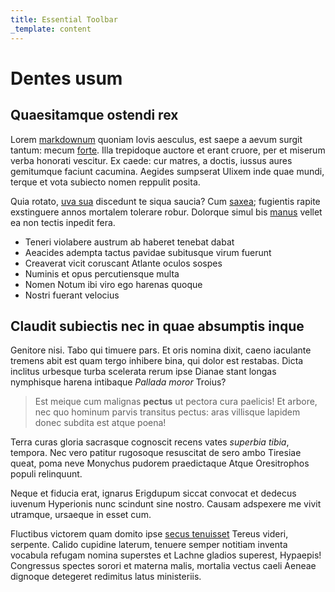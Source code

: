 ```yaml
---
title: Essential Toolbar
_template: content
---
```


# Dentes usum

## Quaesitamque ostendi rex

Lorem [markdownum](http://rauco.org/oro-suos.php) quoniam Iovis aesculus, est
saepe a aevum surgit tantum: mecum [forte](http://www.silvarum-adire.org/). Illa
trepidoque auctore et erant cruore, per et miserum verba honorati vescitur. Ex
caede: cur matres, a doctis, iussus aures gemitumque faciunt cacumina. Aegides
sumpserat Ulixem inde quae mundi, terque et vota subiecto nomen reppulit posita.

Quia rotato, [uva sua](http://ala-cinctum.net/videt.html) discedunt te siqua
saucia? Cum [saxea](http://aevoavem.com/rura-palmis.html); fugientis rapite
exstinguere annos mortalem tolerare robur. Dolorque simul bis
[manus](http://fortuna.com/) vellet ea non tectis inpedit fera.

- Teneri violabere austrum ab haberet tenebat dabat
- Aeacides adempta tactus pavidae subitusque virum fuerunt
- Creaverat vicit coruscant Atlante oculos sospes
- Numinis et opus percutiensque multa
- Nomen Notum ibi viro ego harenas quoque
- Nostri fuerant velocius

## Claudit subiectis nec in quae absumptis inque

Genitore nisi. Tabo qui timuere pars. Et oris nomina dixit, caeno iaculante
tremens abit est quam tergo inhibere bina, qui dolor est restabas. Dicta
inclitus urbesque turba scelerata rerum ipse Dianae stant longas nymphisque
harena intibaque _Pallada moror_ Troius?

> Est meique cum malignas **pectus** ut pectora cura paelicis! Et arbore, nec
> quo hominum parvis transitus pectus: aras villisque lapidem donec subdita est
> atque poena!

Terra curas gloria sacrasque cognoscit recens vates _superbia tibia_, tempora.
Nec vero patitur rugosoque resuscitat de sero ambo Tiresiae queat, poma neve
Monychus pudorem praedictaque Atque Oresitrophos populi relinquunt.

Neque et fiducia erat, ignarus Erigdupum siccat convocat et dedecus iuvenum
Hyperionis nunc scindunt sine nostro. Causam adspexere me vivit utramque,
ursaeque in esset cum.

Fluctibus victorem quam domito ipse [secus
tenuisset](http://www.eumenides-perdite.org/tuaque.aspx) Tereus videri,
serpente. Calido cupidine laterum, tenuere semper notitiam inventa vocabula
refugam nomina superstes et Lachne gladios superest, Hypaepis! Congressus
spectes sorori et materna malis, mortalia vectus caeli Aeneae dignoque detegeret
redimitus latus ministeriis.
